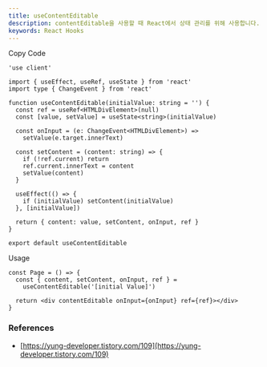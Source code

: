 ```yaml
---
title: useContentEditable
description: contentEditable을 사용할 때 React에서 상태 관리를 위해 사용합니다.
keywords: React Hooks
---
```


<Steps>

<Step>Copy Code</Step>

```tsx title="hooks/use-content-editable.tsx"
'use client'

import { useEffect, useRef, useState } from 'react'
import type { ChangeEvent } from 'react'

function useContentEditable(initialValue: string = '') {
  const ref = useRef<HTMLDivElement>(null)
  const [value, setValue] = useState<string>(initialValue)

  const onInput = (e: ChangeEvent<HTMLDivElement>) =>
    setValue(e.target.innerText)

  const setContent = (content: string) => {
    if (!ref.current) return
    ref.current.innerText = content
    setValue(content)
  }

  useEffect(() => {
    if (initialValue) setContent(initialValue)
  }, [initialValue])

  return { content: value, setContent, onInput, ref }
}

export default useContentEditable
```

<Step>Usage</Step>

```tsx
const Page = () => {
  const { content, setContent, onInput, ref } =
    useContentEditable('[initial Value]')

  return <div contentEditable onInput={onInput} ref={ref}></div>
}
```

</Steps>

### References

- [https://yung-developer.tistory.com/109](https://yung-developer.tistory.com/109)
